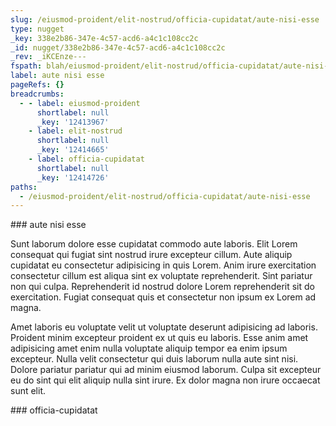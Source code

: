 ```yaml
---
slug: /eiusmod-proident/elit-nostrud/officia-cupidatat/aute-nisi-esse
type: nugget
_key: 338e2b86-347e-4c57-acd6-a4c1c108cc2c
_id: nugget/338e2b86-347e-4c57-acd6-a4c1c108cc2c
_rev: _iKCEnze---
fspath: blah/eiusmod-proident/elit-nostrud/officia-cupidatat/aute-nisi-esse.md
label: aute nisi esse
pageRefs: {}
breadcrumbs:
  - - label: eiusmod-proident
      shortlabel: null
      _key: '12413967'
    - label: elit-nostrud
      shortlabel: null
      _key: '12414665'
    - label: officia-cupidatat
      shortlabel: null
      _key: '12414726'
paths:
  - /eiusmod-proident/elit-nostrud/officia-cupidatat/aute-nisi-esse
---
```


<NuggetArea>
<Nugget slug="/eiusmod-proident/elit-nostrud/officia-cupidatat/aute-nisi-esse" type="nugget" _key="338e2b86-347e-4c57-acd6-a4c1c108cc2c" _id="nugget/338e2b86-347e-4c57-acd6-a4c1c108cc2c" _rev="_iKCEnze---" fspath="blah/eiusmod-proident/elit-nostrud/officia-cupidatat/aute-nisi-esse.md" label="aute nisi esse" paths="/eiusmod-proident/elit-nostrud/officia-cupidatat/aute-nisi-esse">
<NuggetBody>
### aute nisi esse

Sunt laborum dolore esse cupidatat commodo aute laboris. Elit Lorem consequat qui fugiat sint nostrud irure excepteur cillum. Aute aliquip cupidatat eu consectetur adipisicing in quis Lorem. Anim irure exercitation consectetur cillum est aliqua sint ex voluptate reprehenderit. Sint pariatur non qui culpa. Reprehenderit id nostrud dolore Lorem reprehenderit sit do exercitation. Fugiat consequat quis et consectetur non ipsum ex Lorem ad magna.

Amet laboris eu voluptate velit ut voluptate deserunt adipisicing ad laboris. Proident minim excepteur proident ex ut quis eu laboris. Esse anim amet adipisicing amet enim nulla voluptate aliquip tempor ea enim ipsum excepteur. Nulla velit consectetur qui duis laborum nulla aute sint nisi. Dolore pariatur pariatur qui ad minim eiusmod laborum. Culpa sit excepteur eu do sint qui elit aliquip nulla sint irure. Ex dolor magna non irure occaecat sunt elit.

</NuggetBody>
<Breadcrumbs>
<Crumbs>
<Crumb _key="12413967" label="eiusmod-proident" /><Crumb _key="12414665" label="elit-nostrud" /><Crumb _key="12414726" label="officia-cupidatat" />
</Crumbs>
</Breadcrumbs>
</Nugget>

<NuggetsInbound>
</NuggetsInbound>
<NuggetsOutbound>
</NuggetsOutbound>
</NuggetArea>
<PassagesInbound>
<Passage direction="inbound" type="passage" _key="12414726" _id="passage/12414726" _rev="_iKCEnza--_" label="officia-cupidatat" passage="officia-cupidatat" fspath="blah/eiusmod-proident/elit-nostrud/officia-cupidatat" paths="/eiusmod-proident/elit-nostrud/officia-cupidatat" slug="/eiusmod-proident/elit-nostrud/officia-cupidatat">
<NuggetBody>
### officia-cupidatat

</NuggetBody>
<Breadcrumbs>
<Crumbs>
<Crumb _key="12413967" label="eiusmod-proident" /><Crumb _key="12414665" label="elit-nostrud" />
</Crumbs>
</Breadcrumbs>
</Passage>

</PassagesInbound>
<PassagesOutbound>
</PassagesOutbound>